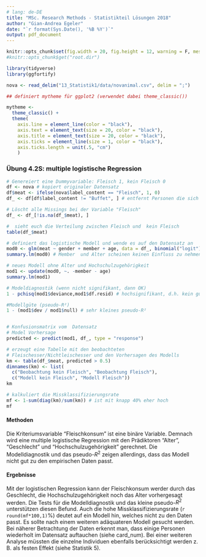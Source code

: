```yaml
---
# lang: de-DE
title: "MSc. Research Methods - Statistikteil Lösungen 2018"
author: "Gian-Andrea Egeler"
date: "`r format(Sys.Date(), '%B %Y')`"
output: pdf_document
---
```


```r
knitr::opts_chunk$set(fig.width = 20, fig.height = 12, warning = F, message = F)
#knitr::opts_chunk$get("root.dir")
```


```r

library(tidyverse)
library(ggfortify)

nova <- read_delim("13_Statistik1/data/novanimal.csv", delim = ";")

## definiert mytheme für ggplot2 (verwendet dabei theme_classic())

mytheme <- 
  theme_classic() + 
  theme(
    axis.line = element_line(color = "black"), 
    axis.text = element_text(size = 20, color = "black"), 
    axis.title = element_text(size = 20, color = "black"), 
    axis.ticks = element_line(size = 1, color = "black"), 
    axis.ticks.length = unit(.5, "cm")
    )

```


### Übung 4.2S: multiple logistische Regression

```r

# Genereiert eine Dummyvariable: Fleisch 1, kein Fleisch 0
df <- nova # kopiert originaler Datensatz
df$meat <- ifelse(nova$label_content == "Fleisch", 1, 0)
df_ <- df[df$label_content != "Buffet", ] # entfernt Personen die sich ein Buffet Teller gekauft haben und speichert es in eine neuen Datensatz

# Löscht alle Missings bei der Variable "Fleisch"
df_ <- df_[!is.na(df_$meat), ]

#  sieht euch die Verteilung zwischen Fleisch und  kein Fleisch 
table(df_$meat)

# definiert das logistische Modell und wende es auf den Datensatz an
mod0 <- glm(meat ~ gender + member + age, data = df_, binomial("logit"))
summary.lm(mod0) # Member  und Alter scheinen keinen Einfluss zu nehmen, lassen wir also weg

# neues Modell ohne Alter und Hochschulzugehörigkeit
mod1 <- update(mod0, ~. -member - age)
summary.lm(mod1)

# Modeldiagnostik (wenn nicht signifikant, dann OK)
1 - pchisq(mod1$deviance,mod1$df.resid) # hochsignifikant, d.h. kein gutes Modell

#Modellgüte (pseudo-R²)
1 - (mod1$dev / mod1$null) # sehr kleines pseudo-R²


# Konfusionsmatrix vom  Datensatz
# Model Vorhersage
predicted <- predict(mod1, df_, type = "response")

# erzeugt eine Tabelle mit den beobachteten
# Fleischesser/Nichtleischesser und den Vorhersagen des Modells
km <- table(df_$meat, predicted > 0.5)
dimnames(km) <- list(
  c("Beobachtung kein Fleisch", "Beobachtung Fleisch"),
  c("Modell kein Fleisch", "Modell Fleisch"))
km

# kalkuliert die Missklassifizierungsrate 
mf <- 1-sum(diag(km)/sum(km)) # ist mit knapp 40% eher hoch
mf


```

#### Methoden
Die Kriteriumsvariable "Fleischkonsum" ist eine binäre Variable. Demnach wird eine multiple logistische Regression mit den Prädiktoren "Alter", "Geschlecht" und "Hochschulzugehörigkeit" gerechnet. Die Modelldiagnostik und das pseudo-$R^2$ zeigen allerdings, dass das Modell nicht gut zu den empirischen Daten passt. 


#### Ergebnisse
Mit der logistischen Regression kann der Fleischkonsum werder durch das Geschlecht, die Hochschulzugehörigkeit noch das Alter vorhergesagt werden. Die Tests für die Modelldiagnostik und das kleine pseudo-$R^2$ unterstützen diesen Befund. Auch die hohe Missklassifizierungsrate (`r round(mf*100,1)`%) deutet auf ein Modell hin, welches nicht zu den Daten passt. Es sollte nach einem weiteren adäquateren Modell gesucht werden. 
Bei näherer Betrachtung der Daten erkennt man, dass einige Personen wiederholt im Datensatz auftauchen (siehe card_num). Bei einer weiteren Analyse müssten die einzelne Individuen ebenfalls berücksichtigt werden z. B. als festen Effekt (siehe Statistik 5).
